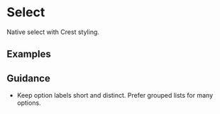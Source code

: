
<Meta of={Stories} />

# Select

Native select with Crest styling.

## Examples

<Canvas>
  <Story of={Stories.Basic} />
</Canvas>

## Guidance

- Keep option labels short and distinct. Prefer grouped lists for many options.
